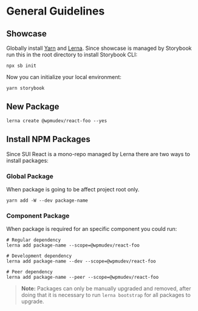 
<Meta title="Guidelines/General" />

# General Guidelines

## Showcase

Globally install [Yarn](https://yarnpkg.com/getting-started/install) and [Lerna](https://lerna.js.org/). Since showcase is managed by Storybook run this in the root directory to install Storybook CLI:

```shell
npx sb init
```

Now you can initialize your local environment:

```shell
yarn storybook
```

## New Package

```shell
lerna create @wpmudev/react-foo --yes
```

## Install NPM Packages

Since SUI React is a mono-repo managed by Lerna there are two ways to install packages:

### Global Package

When package is going to be affect project root only.

```shell
yarn add -W --dev package-name
```

### Component Package

When package is required for an specific component you could run:

```shell
# Regular dependency
lerna add package-name --scope=@wpmudev/react-foo

# Development dependency
lerna add package-name --dev --scope=@wpmudev/react-foo

# Peer dependency
lerna add package-name --peer --scope=@wpmudev/react-foo
```

>**Note:** Packages can only be manually upgraded and removed, after doing that it is necessary to run `lerna bootstrap` for all packages to upgrade.